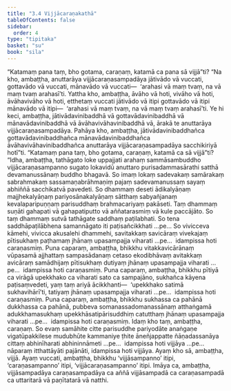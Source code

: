 ```yaml
---
title: "3.4 Vijjācaraṇakathā"
tableOfContents: false
sidebar:
  order: 4
type: "tipitaka"
basket: "su"
book: "sila"
---
```



<DynamicBreadcrumb />

<Division number="278" book="sila" bookNo="6" page="93">

<Paragraph number="385" book="sila">
“Katamaṃ pana taṃ, bho gotama, caraṇaṃ, katamā ca pana sā vijjā”ti? “Na kho, ambaṭṭha, anuttarāya vijjācaraṇasampadāya jātivādo vā vuccati, gottavādo vā vuccati, mānavādo vā vuccati—  ‘arahasi vā maṃ tvaṃ, na vā maṃ tvaṃ arahasī’ti. Yattha kho, ambaṭṭha, āvāho vā hoti, vivāho vā hoti, āvāhavivāho vā hoti, etthetaṃ vuccati jātivādo vā itipi gottavādo vā itipi mānavādo vā itipi—  ‘arahasi vā maṃ tvaṃ, na vā maṃ tvaṃ arahasī’ti. Ye hi keci, ambaṭṭha, jātivādavinibaddhā vā gottavādavinibaddhā vā mānavādavinibaddhā vā āvāhavivāhavinibaddhā vā, ārakā te anuttarāya vijjācaraṇasampadāya. Pahāya kho, ambaṭṭha, jātivādavinibaddhañca gottavādavinibaddhañca mānavādavinibaddhañca āvāhavivāhavinibaddhañca anuttarāya vijjācaraṇasampadāya sacchikiriyā hotī”ti.
</Paragraph>

</Division>
<Division number="279" book="sila" bookNo="6" page="93">

<Paragraph number="386" book="sila">
“Katamaṃ pana taṃ, bho gotama, caraṇaṃ, katamā ca sā vijjā”ti? “Idha, ambaṭṭha, tathāgato loke uppajjati arahaṃ sammāsambuddho vijjācaraṇasampanno sugato lokavidū anuttaro purisadammasārathi satthā devamanussānaṃ buddho bhagavā. So imaṃ lokaṃ sadevakaṃ samārakaṃ sabrahmakaṃ sassamaṇabrāhmaṇiṃ pajaṃ sadevamanussaṃ sayaṃ abhiññā sacchikatvā pavedeti. So dhammaṃ deseti ādikalyāṇaṃ majjhekalyāṇaṃ pariyosānakalyāṇaṃ sātthaṃ sabyañjanaṃ kevalaparipuṇṇaṃ parisuddhaṃ brahmacariyaṃ pakāseti. Taṃ dhammaṃ suṇāti gahapati vā gahapatiputto vā aññatarasmiṃ vā kule paccājāto. So taṃ dhammaṃ sutvā tathāgate saddhaṃ paṭilabhati. So tena saddhāpaṭilābhena samannāgato iti paṭisañcikkhati …pe…
</Paragraph>

<Paragraph number="387" book="sila">
So vivicceva kāmehi, vivicca akusalehi dhammehi, savitakkaṃ savicāraṃ vivekajaṃ pītisukhaṃ paṭhamaṃ jhānaṃ upasampajja viharati …pe…  idampissa hoti caraṇasmiṃ.
</Paragraph>

<Paragraph number="388" book="sila">
Puna caparaṃ, ambaṭṭha, bhikkhu vitakkavicārānaṃ vūpasamā ajjhattaṃ sampasādanaṃ cetaso ekodibhāvaṃ avitakkaṃ avicāraṃ samādhijaṃ pītisukhaṃ dutiyaṃ jhānaṃ upasampajja viharati …pe…  idampissa hoti caraṇasmiṃ.
</Paragraph>

<Paragraph number="389" book="sila">
Puna caparaṃ, ambaṭṭha, bhikkhu pītiyā ca virāgā upekkhako ca viharati sato ca sampajāno, sukhañca kāyena paṭisaṃvedeti, yaṃ taṃ ariyā ācikkhanti—  ‘upekkhako satimā sukhavihārī’ti, tatiyaṃ jhānaṃ upasampajja viharati …pe…  idampissa hoti caraṇasmiṃ.
</Paragraph>

<Paragraph number="390" book="sila">
Puna caparaṃ, ambaṭṭha, bhikkhu sukhassa ca pahānā dukkhassa ca pahānā, pubbeva somanassadomanassānaṃ atthaṅgamā adukkhamasukhaṃ upekkhāsatipārisuddhiṃ catutthaṃ jhānaṃ upasampajja viharati …pe…  idampissa hoti caraṇasmiṃ. Idaṃ kho taṃ, ambaṭṭha, caraṇaṃ.
</Paragraph>

<Paragraph number="391" book="sila">
So evaṃ samāhite citte parisuddhe pariyodāte anaṅgaṇe vigatūpakkilese mudubhūte kammaniye ṭhite āneñjappatte ñāṇadassanāya cittaṃ abhinīharati abhininnāmeti …pe…  idampissa hoti vijjāya …pe…  nāparaṃ itthattāyāti pajānāti, idampissa hoti vijjāya. Ayaṃ kho sā, ambaṭṭha, vijjā.
</Paragraph>

<Paragraph number="392" book="sila">
Ayaṃ vuccati, ambaṭṭha, bhikkhu ‘vijjāsampanno’ itipi, ‘caraṇasampanno’ itipi, ‘vijjācaraṇasampanno’ itipi. Imāya ca, ambaṭṭha, vijjāsampadāya caraṇasampadāya ca aññā vijjāsampadā ca caraṇasampadā ca uttaritarā vā paṇītatarā vā natthi.
</Paragraph>
</Division>